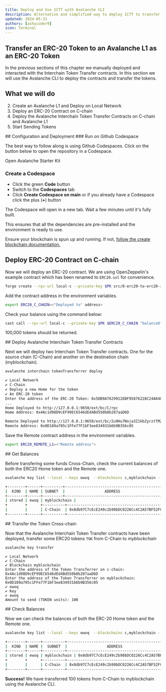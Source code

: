 ```yaml
---
title: Deploy and Use ICTT with Avalanche CLI
description: Alternative and simplified way to deploy ICTT to transfer ERC-20 to ERC-20 assets
updated: 2024-05-31
authors: [ashucoder9]
icon: Terminal
---
```




## Transfer an ERC-20 Token to an Avalanche L1 as an ERC-20 Token

In the previous sections of this chapter we manually deployed and interacted with the Interchain Token Transfer contracts. In this section we will use the Avalanche CLI to deploy the contracts and transfer the tokens.

## What we will do

2. Create an Avalanche L1 and Deploy on Local Network
3. Deploy an ERC-20 Contract on C-chain
4. Deploy the Avalanche Interchain Token Transfer Contracts on C-chain and Avalanche L1
5. Start Sending Tokens

<Steps>

<Step>
## Configuration and Deployment
### Run on Github Codespace

The best way to follow along is using Github Codespaces. Click on the button below to open the repository in a Codespace.

<Link
    href="https://github.com/ava-labs/avalanche-starter-kit"
    className={cn(
    buttonVariants({ variant: 'default', className: 'mt-4' }),
    )}
    target='_blank'
>Open Avalanche Starter Kit</Link>

### Create a Codespace
- Click the green **Code** button
- Switch to the **Codespaces** tab
- Click **Create Codespace on main** or if you already have a Codespace click the plus (**+**) button

The Codespace will open in a new tab. Wait a few minutes until it's fully built.

This ensures that all the dependencies are pre-installed and the environment is ready to use.

Ensure your blockchain is spun up and running. If not, [follow the create blockchain documentation.](/course/interchain-token-transfer/02-avalanche-starter-kit/03-create-blockchain)



</Step>
<Step>

## Deploy ERC-20 Contract on C-chain

Now we will deploy an ERC-20 contract. We are using OpenZeppelin's example contract which has been renamed to `ERC20.sol` for convenience.

```bash
forge create --rpc-url local-c --private-key $PK src/8-erc20-to-erc20-interchain-token-transfer/ERC20.sol:TOK
```

Add the contract address in the environment variables.

```bash
export ERC20_C_CHAIN=<"Deployed to" address>
```

Check your balance using the command below:
```bash
cast call --rpc-url local-c --private-key $PK $ERC20_C_CHAIN "balanceOf(address)(uint)" $FUNDED_ADDRESS
```
100,000 tokens should be returned.

</Step>
<Step>
## Deploy Avalanche Interchain Token Transfer Contracts

Next we will deploy two Interchain Token Transfer contracts. One for the source chain (C-Chain) and another on the destination chain (myblockchain).

```bash
avalanche interchain tokenTransferrer deploy
```

```bash
✔ Local Network
✔ C-Chain
✔ Deploy a new Home for the token
✔ An ERC-20 token
Enter the address of the ERC-20 Token: 0x5DB9A7629912EBF95876228C24A848de0bfB43A9
...
Home Deployed to http://127.0.0.1:9650/ext/bc/C/rpc
Home Address: 0x4Ac1d98D9cEF99EC6546dEd4Bd550b0b287aaD6D

Remote Deployed to http://127.0.0.1:9650/ext/bc/2u9Hu7Noja3Z1kbZyrztTMZcDeqb6acwyPyqP4BbVDjoT8ZaYc/rpc
Remote Address: 0x0D189a705c1FFe77F1bF3ee834931b6b9B356c05
```

Save the Remote contract address in the environment variables.

```bash
export ERC20_REMOTE_L1=<"Remote address">
```
</Step>
<Step>
## Get Balances

Before transfering some funds Cross-Chain, check the current balances of both the ERC20 Home token and the Remote one. 

```bash
avalanche key list --local --keys ewoq  --blockchains c,myblockchain --tokens $ERC20_C_CHAIN,$ERC20_REMOTE_L1
```

```bash
+--------+------+---------+--------------------------------------------+---------------+------------------+---------------+
|  KIND  | NAME | SUBNET  |                  ADDRESS                   |     TOKEN     |     BALANCE      |    NETWORK    |
+--------+------+---------+--------------------------------------------+---------------+------------------+---------------+
| stored | ewoq | myblockchain |                                        | TOK (0x0D18.)|               0  | Local Network |
+        +      +----------+--------------------------------------------+---------------+-----------------+---------------+
|        |      | C-Chain  | 0x8db97C7cEcE249c2b98bDC0226Cc4C2A57BF52FC | TOK (0x5DB9.)| 100000.000000000 | Local Network |
+--------+------+----------+--------------------------------------------+---------------+-----------------+---------------+
```
</Step>
<Step>
## Transfer the Token Cross-chain

Now that the Avalanche Interchain Token Transfer contracts have been deployed, transfer some ERC20 tokens `TOK` from C-Chain to _myblockchain_

```bash
avalanche key transfer
```

```
✔ Local Network
✔ C-Chain
✔ Blockchain myblockchain
Enter the address of the Token Transferrer on c-chain: 0x4Ac1d98D9cEF99EC6546dEd4Bd550b0b287aaD6D
Enter the address of the Token Transferrer on myblockchain: 0x0D189a705c1FFe77F1bF3ee834931b6b9B356c05
✔ ewoq
✔ Key
✔ ewoq
Amount to send (TOKEN units): 100
```
</Step>
<Step>
## Check Balances

Now we can check the balances of both the ERC-20 Home token and the Remote one. 

```bash
avalanche key list --local --keys ewoq  --blockchains c,myblockchain --tokens $ERC20_C_CHAIN,$ERC20_REMOTE_L1
```

```bash
+--------+------+----------+--------------------------------------------+---------------+-----------------+---------------+
|  KIND  | NAME |  SUBNET  |                  ADDRESS                   |     TOKEN     |     BALANCE     |    NETWORK    |
+--------+------+----------+--------------------------------------------+---------------+-----------------+---------------+
| stored | ewoq | myblockchain | 0x8db97C7cEcE249c2b98bDC0226Cc4C2A57BF52FC | TOK (0x0D18.) |   100.000000000 | Local Network |
+        +      +----------+--------------------------------------------+---------------+-----------------+---------------+
|        |      | C-Chain  | 0x8db97C7cEcE249c2b98bDC0226Cc4C2A57BF52FC | TOK (0x5DB9.) | 99900.000000000 | Local Network |
+--------+------+----------+--------------------------------------------+---------------+-----------------+---------------+
```

</Step>
</Steps>

**Success!** We have transferred 100 tokens from C-Chain to myblockchain using the Avalanche CLI.

